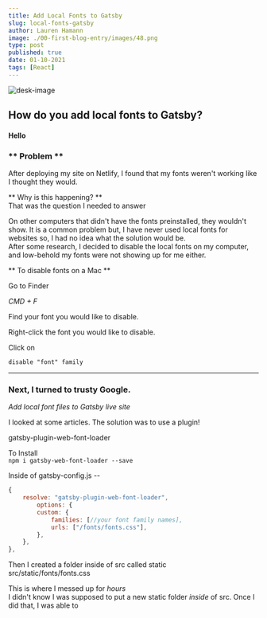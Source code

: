 ```yaml
--- 
title: Add Local Fonts to Gatsby
slug: local-fonts-gatsby
author: Lauren Hamann
image: ./00-first-blog-entry/images/48.png
type: post
published: true
date: 01-10-2021
tags: [React]
---
```

![desk-image](./00-first-blog-entry/images/48.png)  
  
    

## How do you add local fonts to Gatsby?  
#### Hello
### ** Problem **  
After deploying my site on Netlify, I found that my fonts weren't working like I thought they would.  

** Why is this happening? **  
That was the question I needed to answer  

On other computers that didn't have the fonts preinstalled, they wouldn't show. It is a common problem but, I have never used local fonts for websites so, I had no idea what the solution would be.  
After some research, I decided to disable the local fonts on my computer, and low-behold my fonts were not showing up for me either.

** To disable fonts on a Mac **  

Go to Finder  

*CMD + F*  

Find your font you would like to disable. 

Right-click the font you would like to disable.

Click on  

```disable "font" family```  
  


---
  
### Next, I turned to trusty Google.

*Add local font files to Gatsby live site*  

I looked at some articles.
The solution was to use a plugin!  

gatsby-plugin-web-font-loader  


To Install  
```npm i gatsby-web-font-loader --save```  

Inside of gatsby-config.js --  

```javascript
{
    resolve: "gatsby-plugin-web-font-loader",
        options: {
        custom: {
            families: [//your font family names],
            urls: ["/fonts/fonts.css"],
        },
    },
},
```  

Then I created a folder inside of src called static  
src/static/fonts/fonts.css  

This is where I messed up for *hours*  
I didn't know I was supposed to put a new static folder *inside* of src. Once I did that, I was able to 
